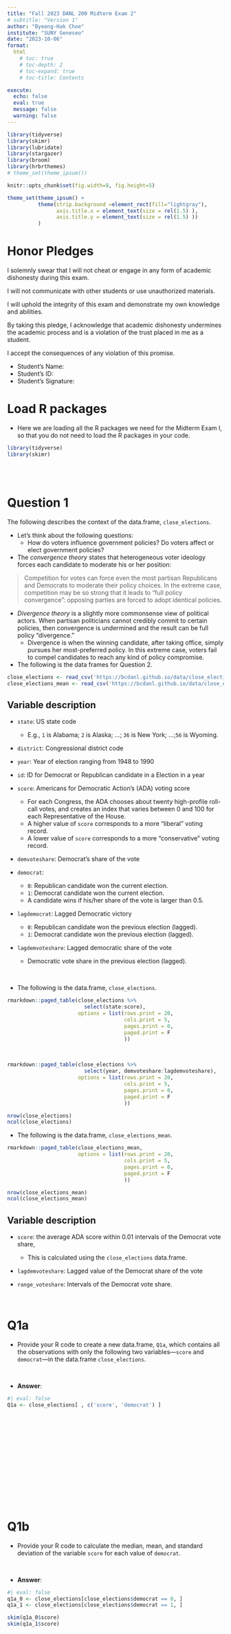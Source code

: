 ```yaml
---
title: "Fall 2023 DANL 200 Midterm Exam 2"
# subtitle: "Version 1"
author: "Byeong-Hak Choe"
institute: "SUNY Geneseo"
date: "2023-10-06"
format: 
  html
    # toc: true
    # toc-depth: 2
    # toc-expand: true
    # toc-title: Contents

execute:
  echo: false
  eval: true
  message: false
  warning: false
---
```

```r
library(tidyverse)
library(skimr)
library(lubridate)
library(stargazer)
library(broom)
library(hrbrthemes)
# theme_set(theme_ipsum())

knitr::opts_chunk$set(fig.width=8, fig.height=5)  

theme_set(theme_ipsum() +
          theme(strip.background =element_rect(fill="lightgray"),
                axis.title.x = element_text(size = rel(1.5) ),
                axis.title.y = element_text(size = rel(1.5) ))
          )

```
# Honor Pledges

I solemnly swear that I will not cheat or engage in any form of academic dishonesty during this exam. 

I will not communicate with other students or use unauthorized materials. 

I will uphold the integrity of this exam and demonstrate my own knowledge and abilities.

By taking this pledge, I acknowledge that academic dishonesty undermines the academic process and is a violation of the trust placed in me as a student. 

I accept the consequences of any violation of this promise.

- Student's Name: 
- Student's ID: 
- Student's Signature: 



# Load R packages
- Here we are loading all the R packages we need for the Midterm Exam I, so that you do not need to load the R packages in your code.
```r
library(tidyverse)
library(skimr)
```


<br><br>

# Question 1

The following describes the context of the data.frame, `close_elections`.

- Let's think about the following questions: 
  - How do voters influence government policies? Do voters affect or elect government policies?

- The *convergence theory* states that heterogeneous voter ideology forces each candidate to moderate his or her position:

> Competition for votes can force even the most partisan Republicans and Democrats to moderate their policy choices. In the extreme case, competition may be so strong that it leads to “full policy convergence”: opposing parties are forced to adopt identical policies. 


- *Divergence theory* is a slightly more commonsense view of political actors. When partisan politicians cannot credibly commit to certain policies, then convergence is undermined and the result can be full policy “divergence.” 
  - Divergence is when the winning candidate, after taking office, simply pursues her most-preferred policy. In this extreme case, voters fail to compel candidates to reach any kind of policy compromise.




- The following is the data frames for Question 2.

```r
close_elections <- read_csv('https://bcdanl.github.io/data/close_elections.csv')
close_elections_mean <- read_csv('https://bcdanl.github.io/data/close_elections_mean.csv')
```

## Variable description
- `state`: US state code 
  - E.g., `1` is Alabama; `2` is Alaska; ...; `36` is New York; ...;`56` is Wyoming. 


- `district`: Congressional district code


- `year`: Year of election ranging from 1948 to 1990


- `id`: ID for Democrat or Republican candidate in a Election in a year 
  

- `score`: Americans for Democratic Action's (ADA) voting score 
  - For each Congress, the ADA chooses about twenty high-profile roll-call votes, and creates an index that varies between 0 and 100 for each Representative of the House.
  - A higher value of `score` corresponds to a more “liberal” voting record.
  - A lower value of `score` corresponds to a more “conservative” voting record.


- `demvoteshare`: Democrat's share of the vote


- `democrat`: 
  - `0`: Republican candidate won the current election.
  - `1`: Democrat candidate won the current election.
  - A candidate wins if his/her share of the vote is larger than 0.5.


- `lagdemocrat`: Lagged Democratic victory
  - `0`: Republican candidate won the previous election (lagged).
  - `1`: Democrat candidate won the previous election (lagged).


- `lagdemvoteshare`: Lagged democratic share of the vote
  - Democratic vote share in the previous election (lagged).
  


<br>


- The following is the data.frame, `close_elections`.
```r
rmarkdown::paged_table(close_elections %>% 
                         select(state:score),
                       options = list(rows.print = 20,
                                      cols.print = 5,
                                      pages.print = 0,
                                      paged.print = F
                                      )) 
```

<br>

```r
rmarkdown::paged_table(close_elections %>% 
                         select(year, demvoteshare:lagdemvoteshare),
                       options = list(rows.print = 20,
                                      cols.print = 5,
                                      pages.print = 0,
                                      paged.print = F
                                      )) 
```


```r
nrow(close_elections)
ncol(close_elections)
```



- The following is the data.frame, `close_elections_mean`.

```r
rmarkdown::paged_table(close_elections_mean,
                       options = list(rows.print = 20,
                                      cols.print = 5,
                                      pages.print = 0,
                                      paged.print = F
                                      )) 
```


```r
nrow(close_elections_mean)
ncol(close_elections_mean)
```



## Variable description
- `score`: the average ADA score within 0.01 intervals of the Democrat vote share, 
  - This is calculated using the `close_elections` data.frame.


- `lagdemvoteshare`: Lagged value of the Democrat share of the vote


- `range_voteshare`: Intervals of the Democrat vote share.

<br>


# Q1a
- Provide your R code to create a new data.frame, `Q1a`, which contains all the observations with only the following two variables---`score` and `democrat`---in the data.frame `close_elections`.

<br>

- **Answer**:

```r
#| eval: false
Q1a <- close_elections[ , c('score', 'democrat') ]

```

<br><br><br><br><br><br><br><br><br><br><br><br>


# Q1b
- Provide your R code to calculate the median, mean, and standard deviation of the variable `score` for each value of `democrat`.

<br>

- **Answer**:

```r
#| eval: false
q1a_0 <- close_elections[close_elections$democrat == 0, ]
q1a_1 <- close_elections[close_elections$democrat == 1, ]

skim(q1a_0$score)
skim(q1a_1$score)
```

<br><br><br><br><br><br><br><br><br><br><br><br><br>



# Q1c.
- Provide the ggplot code to replicate the following ggplot figure that describes how the distribution of `score` varies by `lagdemocrat`.


```r
ggplot(close_elections) +
  geom_freqpoly(aes(x = score, color = factor(democrat)),
                bins = 50) 
```

<br>

- **Answer**:

<br><br><br><br><br><br><br><br><br><br><br><br><br>

# Q1d.
- Provide the ggplot code to replicate the following ggplot figure that describes how the relationship between `lagdemvoteshare` and `score` varies by `lagdemocrat`.
  - The curves in the figure fit into data points of `lagdemvoteshare` and `score` in data.frame `close_elections` grouped by `lagdemocrat`.
  - The points in the figure are from data.frame `close_elections_mean`.

```r
ggplot(close_elections, 
       aes(x = lagdemvoteshare, y = score)) +
  geom_point(data = close_elections_mean,
             aes(x = lagdemvoteshare, y = score), 
             size = .75) +
  geom_smooth(aes(group = lagdemocrat), 
              method = "loess") +
  geom_smooth(aes(group = lagdemocrat), 
              method = "lm", color = "red") +
  geom_vline(xintercept = 0.5) +
  xlim(0,1) + ylim(0,100) 
```

<br>

- **Answer**:

<br><br><br><br><br><br><br><br><br>



# Q1e.

- Let's focus on the margins of a close election race (`lagdemvoteshare` around `50`).
  - That is, compare a district where the Democrat candidate barely lost at time `t-1` (for example, vote share of 49.5 percent), with a district where the Democrat candidate barely won at time `t-1` (for example, vote share of 50.5 percent).


- Considering the context of the data.frame, `close_elections`, make a detailed comment on the following questions:
  - What does the discontinuity in the visualization mean? What source would contribute to this gap?
  - Who are driving policy making? Voters or politicians?

<br>

- **Answer**:

<br><br><br><br><br><br><br><br><br><br><br><br><br>




# Question 2

The following is the data.frame for Question 2.

```r
scorecard_SUNY <- read_csv('/Users/bchoe/Documents/websites/bcdanl.github.io/data/scorecard_SUNY.csv')
```

## Variable description
- `inst_name`: Name of the SUNY college or university


- `geneseo`
  - `TRUE` if the value of `inst_name` is `Geneseo`; 
  - `FALSE` otherwise.


- `year`: Year in which outcomes are measured.


- `earnings_med`: Median earnings among students (a) who received federal financial aid, (b) who began as undergraduates at the institution ten years prior, (c) with positive yearly earnings.

<br>


- The following is the data.frame, `scorecard_SUNY`.

```r
rmarkdown::paged_table(scorecard_SUNY,
                       options = list(rows.print = 20,
                                      cols.print = 5,
                                      pages.print = 0,
                                      paged.print = F
                                      )) 
```

<br>

```r
rmarkdown::paged_table(scorecard_SUNY %>% 
                         select(inst_name, year, earnings_med),
                       options = list(rows.print = 20,
                                      cols.print = 5,
                                      pages.print = 0,
                                      paged.print = F
                                      )) 
```

```r
nrow(scorecard_SUNY)
ncol(scorecard_SUNY)
table(scorecard_SUNY$inst_name)
table(scorecard_SUNY$geneseo)
table(scorecard_SUNY$year)
```

<br><br><br><br><br><br><br><br><br><br><br>

## Q2a.
- Provide ggplot code to replicate the following visualization that describes how the time trend of `earnings_med` varies by `inst_name`.

```r
scorecard_SUNY %>% 
  mutate(inst_name = str_replace_all(inst_name," ", "\n"),
         inst_name = str_replace_all(inst_name,"\nand\n", " and "),
         inst_name = str_replace_all(inst_name,"at\n", "at "),
         inst_name = str_replace_all(inst_name,"\nof", "of"),
         inst_name = str_replace_all(inst_name,"Collegeof", "College of"),
         ) %>% 
  ggplot(mapping = aes(x = year, 
                       y = earnings_med)) +
  geom_line(mapping = aes(color = geneseo),
            show.legend = F,
            linewidth = 3) +
  geom_point(size = 1.5) +
  geom_vline(aes(xintercept = 2012), 
             linetype = 3,
             color = 'red') +
  facet_wrap(. ~ inst_name, nrow = 5) +
  theme(strip.text = element_text(size = rel(1)),
        axis.text.x = element_text(angle = 45,
                                   size = rel(1)))
```

<br>

- **Answer**:

<br><br><br><br><br><br><br><br><br><br><br><br><br><br>

## Q2b.
- Interpret the visualization in Q2a.

<br>

- **Answer**:

<br><br><br><br><br><br><br><br><br><br><br><br><br>




# Question 3

The following is the data.frame for Question 3.

```r
sales_df_sum <- read_csv("/Users/bchoe/Documents/websites/bcdanl.github.io/data/sales_df_sum.csv")
```


## Variable description

- `borough`: The name of the NYC borough in which the property is located.

- `year`: Year the property sold.

- `n`: The number of the properties sold in a borough in a year.

- `sale_price`: Average price paid for the properties.

<br>

- The following is the data.frame, `sales_df`.

```r
rmarkdown::paged_table(sales_df_sum,
                       options = list(rows.print = 20,
                                      cols.print = 5,
                                      pages.print = 0,
                                      paged.print = F
                                      )) 
```

```r
nrow(sales_df_sum)
ncol(sales_df_sum)
table(sales_df_sum$borough)
```

<br>

## Q3a.
- Provide ggplot code to replicate the following visualization that describes the yearly trend of `n`.

```r
ggplot(data = sales_df_sum) +
  geom_col(aes(x = year, y = n)) +
  scale_x_continuous(breaks = seq(2005, 2022))
```

<br>

- **Answer**:

<br><br><br><br><br><br><br><br><br><br><br><br><br><br><br>

## Q3b.
- Provide ggplot code to replicate the following visualization that describes how the yearly trend of `sale_price` varies by `borough`.

```r
ggplot(data = sales_df_sum,
       aes(x = year, y = sale_price)) +
  geom_bar(aes(fill = borough),
           stat = "identity",
           position = "dodge",
           show.legend = F) +
  geom_line() +
  geom_point() +
  scale_y_comma() +
  scale_x_continuous(breaks = seq(2005, 2022, 2)) +
  facet_wrap(borough ~., scales = "free_y") +
  theme(axis.text.x = element_text(angle = 45,
                                   size = rel(.75),
                                   margin = margin(5,0,0,0)))
```

<br>

- **Answer**:

<br><br><br><br><br><br><br><br><br><br><br><br><br>


## Q3c.

Make a comment on the visualization in Q3a and Q3b.

- **Answer**:

<br><br><br><br><br><br><br><br><br><br><br><br><br><br><br>
